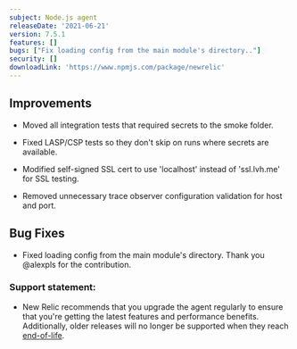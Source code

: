 ```yaml
---
subject: Node.js agent
releaseDate: '2021-06-21'
version: 7.5.1
features: []
bugs: ["Fix loading config from the main module's directory.."]
security: []
downloadLink: 'https://www.npmjs.com/package/newrelic'
---
```


## Improvements

* Moved all integration tests that required secrets to the smoke folder.

* Fixed LASP/CSP tests so they don't skip on runs where secrets are available.

* Modified self-signed SSL cert to use 'localhost' instead of 'ssl.lvh.me' for SSL testing.

* Removed unnecessary trace observer configuration validation for host and port.

## Bug Fixes

* Fixed loading config from the main module's directory. Thank you @alexpls for the contribution.

### Support statement:

* New Relic recommends that you upgrade the agent regularly to ensure that you're getting the latest features and performance benefits. Additionally, older releases will no longer be supported when they reach [end-of-life](/docs/using-new-relic/cross-product-functions/install-configure/notification-changes-new-relic-saas-features-distributed-software).
